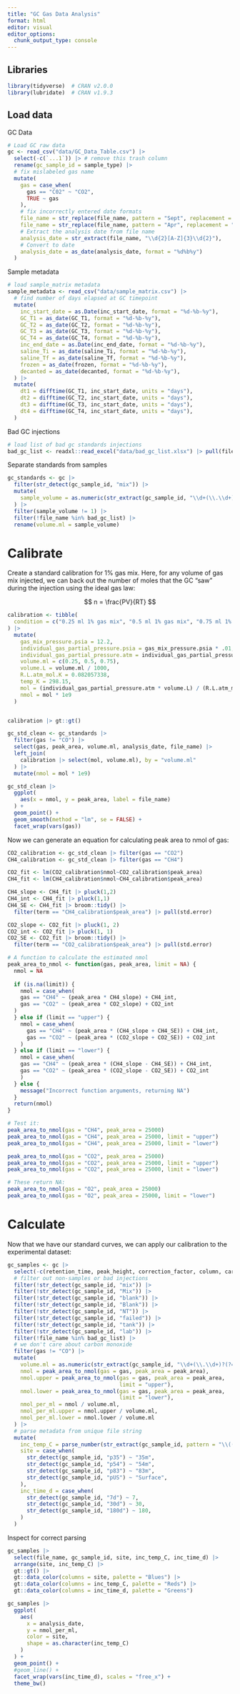 ```yaml
---
title: "GC Gas Data Analysis"
format: html
editor: visual
editor_options: 
  chunk_output_type: console
---
```


## Libraries

```r
library(tidyverse)  # CRAN v2.0.0
library(lubridate)  # CRAN v1.9.3

```

## Load data

GC Data

```r
# Load GC raw data
gc <- read_csv("data/GC_Data_Table.csv") |> 
  select(-c(`...1`)) |> # remove this trash column
  rename(gc_sample_id = sample_type) |> 
  # fix mislabeled gas name
  mutate(
    gas = case_when(
      gas == "C02" ~ "CO2",
      TRUE ~ gas
    ),
    # fix incorrectly entered date formats
    file_name = str_replace(file_name, pattern = "Sept", replacement = "SEP"),
    file_name = str_replace(file_name, pattern = "Apr", replacement = "APR"),
    # Extract the analysis date from file name
    analysis_date = str_extract(file_name, "\\d{2}[A-Z]{3}\\d{2}"),
    # Convert to date
    analysis_date = as_date(analysis_date, format = "%d%b%y")
  )


```

Sample metadata

```r
# load sample_matrix metadata
sample_metadata <- read_csv("data/sample_matrix.csv") |> 
  # find number of days elapsed at GC timepoint
  mutate(
    inc_start_date = as.Date(inc_start_date, format = "%d-%b-%y"),
    GC_T1 = as_date(GC_T1, format = "%d-%b-%y"),
    GC_T2 = as_date(GC_T2, format = "%d-%b-%y"),
    GC_T3 = as_date(GC_T3, format = "%d-%b-%y"),
    GC_T4 = as_date(GC_T4, format = "%d-%b-%y"),
    inc_end_date = as.Date(inc_end_date, format = "%d-%b-%y"),
    saline_Ti = as_date(saline_Ti, format = "%d-%b-%y"),
    saline_Tf = as_date(saline_Tf, format = "%d-%b-%y"),
    frozen = as_date(frozen, format = "%d-%b-%y"),
    decanted = as_date(decanted, format = "%d-%b-%y"),
  ) |>
  mutate(
    dt1 = difftime(GC_T1, inc_start_date, units = "days"),
    dt2 = difftime(GC_T2, inc_start_date, units = "days"),
    dt3 = difftime(GC_T3, inc_start_date, units = "days"),
    dt4 = difftime(GC_T4, inc_start_date, units = "days"),
  )

```

Bad GC injections

```r
# load list of bad gc standards injections
bad_gc_list <- readxl::read_excel("data/bad_gc_list.xlsx") |> pull(file_name)
```

Separate standards from samples

```r
gc_standards <- gc |> 
  filter(str_detect(gc_sample_id, "mix")) |> 
  mutate(
    sample_volume = as.numeric(str_extract(gc_sample_id, "\\d+(\\.\\d+)?(?=ml)"))
  ) |> 
  filter(sample_volume != 1) |> 
  filter(!file_name %in% bad_gc_list) |> 
  rename(volume.ml = sample_volume)
```

# Calibrate

Create a standard calibration for 1% gas mix. Here, for any volume of gas mix injected, we can back out the number of moles that the GC "saw" during the injection using the ideal gas law:

$$
n = \frac{PV}{RT}
$$

```r
calibration <- tibble(
  condition = c("0.25 ml 1% gas mix", "0.5 ml 1% gas mix", "0.75 ml 1% gas mix")
) |> 
  mutate(
    gas_mix_pressure.psia = 12.2,
    individual_gas_partial_pressure.psia = gas_mix_pressure.psia * .01,
    individual_gas_partial_pressure.atm = individual_gas_partial_pressure.psia / 14.69594861,
    volume.ml = c(0.25, 0.5, 0.75),
    volume.L = volume.ml / 1000,
    R.L.atm_mol.K = 0.082057338,
    temp_K = 298.15,
    mol = (individual_gas_partial_pressure.atm * volume.L) / (R.L.atm_mol.K * temp_K),
    nmol = mol * 1e9
  )


calibration |> gt::gt()
```

```r
gc_std_clean <- gc_standards |> 
  filter(gas != "CO") |> 
  select(gas, peak_area, volume.ml, analysis_date, file_name) |> 
  left_join(
    calibration |> select(mol, volume.ml), by = "volume.ml"
  ) |> 
  mutate(nmol = mol * 1e9)
```

```r
gc_std_clean |> 
  ggplot(
    aes(x = nmol, y = peak_area, label = file_name)
  ) +
  geom_point() +
  geom_smooth(method = "lm", se = FALSE) +
  facet_wrap(vars(gas))

```

Now we can generate an equation for calculating peak area to nmol of gas:

```r
CO2_calibration <- gc_std_clean |> filter(gas == "CO2")
CH4_calibration <- gc_std_clean |> filter(gas == "CH4")

CO2_fit <- lm(CO2_calibration$nmol~CO2_calibration$peak_area)
CH4_fit <- lm(CH4_calibration$nmol~CH4_calibration$peak_area)

CH4_slope <- CH4_fit |> pluck(1,2)
CH4_int <- CH4_fit |> pluck(1,1)
CH4_SE <- CH4_fit |> broom::tidy() |> 
  filter(term == "CH4_calibration$peak_area") |> pull(std.error)

CO2_slope <- CO2_fit |> pluck(1, 2)
CO2_int <- CO2_fit |> pluck(1, 1)
CO2_SE <- CO2_fit |> broom::tidy() |> 
  filter(term == "CO2_calibration$peak_area") |> pull(std.error)

# A function to calculate the estimated nmol
peak_area_to_nmol <- function(gas, peak_area, limit = NA) {
  nmol = NA
  
  if (is.na(limit)) {
    nmol = case_when(
    gas == "CH4" ~ (peak_area * CH4_slope) + CH4_int,
    gas == "CO2" ~ (peak_area * CO2_slope) + CO2_int
  )
  } else if (limit == "upper") {
    nmol = case_when(
      gas == "CH4" ~ (peak_area * (CH4_slope + CH4_SE)) + CH4_int,
      gas == "CO2" ~ (peak_area * (CO2_slope + CO2_SE)) + CO2_int
    )
  } else if (limit == "lower") {
    nmol = case_when(
    gas == "CH4" ~ (peak_area * (CH4_slope - CH4_SE)) + CH4_int,
    gas == "CO2" ~ (peak_area * (CO2_slope - CO2_SE)) + CO2_int
    )
  } else {
    message("Incorrect function arguments, returning NA")
  }
  return(nmol)
}

# Test it:
peak_area_to_nmol(gas = "CH4", peak_area = 25000)
peak_area_to_nmol(gas = "CH4", peak_area = 25000, limit = "upper")
peak_area_to_nmol(gas = "CH4", peak_area = 25000, limit = "lower")

peak_area_to_nmol(gas = "CO2", peak_area = 25000)
peak_area_to_nmol(gas = "CO2", peak_area = 25000, limit = "upper")
peak_area_to_nmol(gas = "CO2", peak_area = 25000, limit = "lower")

# These return NA:
peak_area_to_nmol(gas = "O2", peak_area = 25000)
peak_area_to_nmol(gas = "O2", peak_area = 25000, limit = "lower")
```

# Calculate

Now that we have our standard curves, we can apply our calibration to the experimental dataset:

```r
gc_samples <- gc |> 
  select(-c(retention_time, peak_height, correction_factor, column, carrier)) |> 
  # filter out non-samples or bad injections
  filter(!str_detect(gc_sample_id, "mix")) |> 
  filter(!str_detect(gc_sample_id, "Mix")) |> 
  filter(!str_detect(gc_sample_id, "blank")) |> 
  filter(!str_detect(gc_sample_id, "Blank")) |> 
  filter(!str_detect(gc_sample_id, "NT")) |> 
  filter(!str_detect(gc_sample_id, "failed")) |> 
  filter(!str_detect(gc_sample_id, "tank")) |> 
  filter(!str_detect(gc_sample_id, "lab")) |> 
  filter(!file_name %in% bad_gc_list) |> 
  # we don't care about carbon monoxide
  filter(gas != "CO") |> 
  mutate(
    volume.ml = as.numeric(str_extract(gc_sample_id, "\\d+(\\.\\d+)?(?=ml)")),
    nmol = peak_area_to_nmol(gas = gas, peak_area = peak_area),
    nmol.upper = peak_area_to_nmol(gas = gas, peak_area = peak_area, 
                                   limit = "upper"),
    nmol.lower = peak_area_to_nmol(gas = gas, peak_area = peak_area, 
                                   limit = "lower"),
    nmol_per_ml = nmol / volume.ml,
    nmol_per_ml.upper = nmol.upper / volume.ml,
    nmol_per_ml.lower = nmol.lower / volume.ml
  ) |> 
  # parse metadata from unique file string
  mutate(
    inc_temp_C = parse_number(str_extract(gc_sample_id, pattern = "\\((.*?)\\)")),
    site = case_when(
      str_detect(gc_sample_id, "p35") ~ "35m",
      str_detect(gc_sample_id, "p54") ~ "54m",
      str_detect(gc_sample_id, "p83") ~ "83m",
      str_detect(gc_sample_id, "pUS") ~ "Surface",
    ),
    inc_time_d = case_when(
      str_detect(gc_sample_id, "7d") ~ 7,
      str_detect(gc_sample_id, "30d") ~ 30,
      str_detect(gc_sample_id, "180d") ~ 180,
    )
  )
```

Inspect for correct parsing

```r
gc_samples |> 
  select(file_name, gc_sample_id, site, inc_temp_C, inc_time_d) |> 
  arrange(site, inc_temp_C) |> 
  gt::gt() |> 
  gt::data_color(columns = site, palette = "Blues") |> 
  gt::data_color(columns = inc_temp_C, palette = "Reds") |> 
  gt::data_color(columns = inc_time_d, palette = "Greens")
```

```r
gc_samples |> 
  ggplot(
    aes(
      x = analysis_date,
      y = nmol_per_ml,
      color = site,
      shape = as.character(inc_temp_C)
    )
  ) +
  geom_point() +
  #geom_line() +
  facet_wrap(vars(inc_time_d), scales = "free_x") +
  theme_bw()
```
